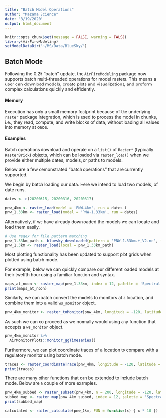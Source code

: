 ```yaml
---
title: "Batch Model Operations"
author: "Mazama Science"
date: "3/19/2020"
output: html_document
---
```

```r
knitr::opts_chunk$set(message = FALSE, warning = FALSE)
library(AirFireModeling)
setModelDataDir('~/MS/Data/BlueSky/')
```

## Batch Mode 
Following the 0.25 "batch" update, the `AirFireModeling` package now supports batch multi-threaded operations for model rasters. This means a user can download models, create plots and visualizations, and preform complex calculations quickly and efficiently. 

#### Memory 
Execution has only a small memory footprint because of the underlying `raster` package integration, which is used to process the model in chunks, i.e., they read, compute, and write blocks of data, without loading all values into memory at once. 

#### Examples
Batch operations download and operate on a `list()` of `Raster*` (typically `RasterBrick`) objects, which can be loaded via `raster_load()` when we provide either multiple dates, models, or paths to models.    

Below are a few demonstrated "batch operations" that are currently supported. 

We begin by batch loading our data. Here we intend to load two models, of date runs. 

```r
dates <- c(20200315, 20200316, 20200317)

pnw_4km <- raster_load(model = 'PNW-4km', run = dates )
pnw_1.33km <- raster_load(model = 'PNW-1.33km', run = dates)
```

Alternatively, if we have already downloaded the models we can locate and load them easily. 

```r
# Use regex for file pattern matching
pnw_1.33km_path <- bluesky_downloaded(pattern = 'PNW-1.33km.+_V2.nc', full = TRUE)
pnw_1.3km <- raster_load(local = pnw_1.33km_path)
```

Most plotting functionality has been updated to support plot grids when plotted using batch mode. 

For example, below we can quickly compare our different loaded models at their twelfth hour using a familiar function and syntax. 
```r
maps_at_noon <- raster_map(pnw_1.33km, index = 12, palette = 'Spectral')
print(maps_at_noon)
```

Similarly, we can batch convert the models to monitors at a location, and combine them into a valid `ws_monitor` object. 

```r
pnw_4km_monitor <- raster_toMonitor(pnw_4km, longitude = -120, latitude = 45)
```

As such we can do proceed as we normally would using any function that accepts a `ws_monitor` object.

```r
pnw_4km_monitor %>%  
  AirMonitorPlots::monitor_ggTimeseries()
```

Furthermore, we can plot coordinate traces of a location to compare with a regulatory monitor using batch mode.

```r
traces <- raster_coordinateTrace(pnw_4km, longitude = -120, latitude = 45)
print(traces)
```

There are many other functions that can be extended to include batch mode. Below are a couple of more examples. 
```r
pnw_4km_subbed <- raster_subset(pnw_4km, n = 200, longitude = -120, latitude = 45)
subbed_map <- raster_map(pnw_4km_subbed, index = 12, palette = 'Spectral')
print(subbed_map)
```

```r
calculated <- raster_calculate(pnw_4km, FUN = function(x) { x * 10 })
```
